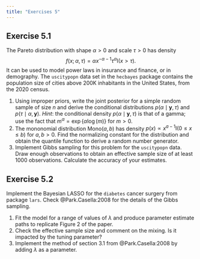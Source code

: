 ```yaml
---
title: "Exercises 5"
---
```



## Exercise 5.1

The Pareto distribution with shape $\alpha>0$ and scale $\tau>0$ has density
$$
f(x; \alpha, \tau) = \alpha x^{-\alpha-1}\tau^\alpha \mathrm{I}(x > \tau).
$$
It can be used to model power laws in insurance and finance, or in demography. The `uscitypopn` data set in the `hecbayes` package contains the population size of cities above 200K inhabitants in the United States, from the 2020 census.

1. Using improper priors, write the joint posterior for a simple random sample of size $n$ and derive the conditional distributions $p(\alpha \mid \boldsymbol{y}, \tau)$ and $p(\tau \mid \alpha, \boldsymbol{y})$. *Hint*: the conditional density $p(\alpha \mid \boldsymbol{y}, \tau)$ is that of a gamma; use the fact that $m^\alpha=\exp\{\alpha\log(m)\}$ for $m>0$.
2. The mononomial distribution $\mathsf{Mono}(a,b)$ has density $p(x) \propto x^{a-1}\mathsf{I}(0 \leq x \leq b)$ for $a, b > 0$. Find the normalizing constant for the distribution and obtain the quantile function to derive a random number generator.
3. Implement Gibbs sampling for this problem for the `uscitypopn` data. Draw enough observations to obtain an effective sample size of at least 1000 observations. Calculate the accuracy of your estimates.



## Exercise 5.2

Implement the Bayesian LASSO for the `diabetes` cancer surgery from package `lars`.  Check @Park.Casella:2008 for the details of the Gibbs sampling.

1. Fit the model for a range of values of $\lambda$ and produce parameter estimate paths to replicate Figure 2 of the paper.
2. Check the effective sample size and comment on the mixing. Is it impacted by the tuning parameter?
3. Implement the method of section 3.1 from @Park.Casella:2008 by adding $\lambda$ as a parameter.
<!--4. For three models with different values of $\lambda$, compute the widely applicable information criterion (WAIC) and use it to assess predictive performance. -->
